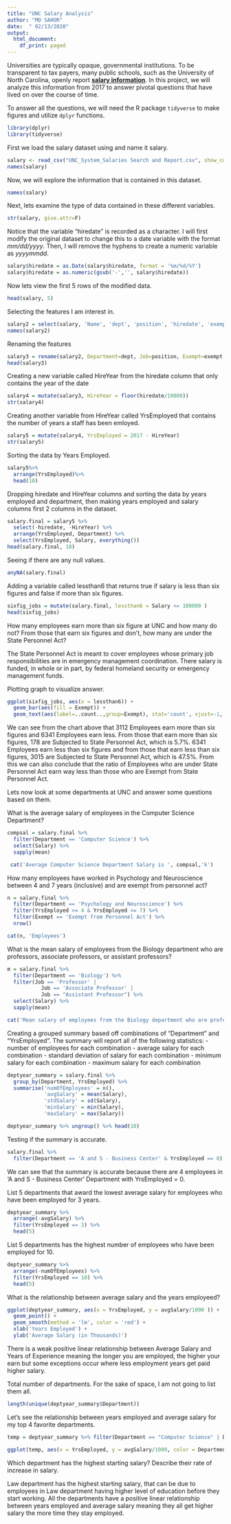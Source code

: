 ```yaml
---
title: "UNC Salary Analysis"
author: "MO SAHOR"
date:  " 02/13/2020"
output:
  html_document:
    df_print: paged
---
```


Universities are typically opaque, governmental institutions. To be transparent to tax payers, many public schools, such as the University of North Carolina, openly report **[salary information](http://www.newsobserver.com/news/databases/public-salaries/)**. In this project, we will analyze this information from 2017 to answer pivotal questions that have lived on over the course of time.

To answer all the questions, we will need the R package `tidyverse` to make figures and utilize `dplyr` functions.

```r
library(dplyr)
library(tidyverse)
```


First we load the salary dataset using and name it salary.
```r
salary <- read_csv("UNC_System_Salaries Search and Report.csv", show_col_types = FALSE)
names(salary)
```


Now, we will explore the information that is contained in this dataset.
```r
names(salary)
```


Next, lets examine the type of data contained in these different variables.
```r
str(salary, give.attr=F)
```


Notice that the variable "hiredate" is recorded as a character. I will first modify the original dataset to change this to a date variable with the format *mm/dd/yyyy*. Then, I will remove the hyphens to create a numeric variable as *yyyymmdd*.
```r
salary$hiredate = as.Date(salary$hiredate, format = '%m/%d/%Y')
salary$hiredate = as.numeric(gsub('-','', salary$hiredate))
```


Now lets view the first 5 rows of the modified data.
```r
head(salary, 5)
```

Selecting the features I am interest in.
```r
salary2 = select(salary, 'Name', 'dept', 'position', 'hiredate', 'exempt', 'totalsal')
names(salary2)
```

Renaming the features
```r
salary3 = rename(salary2, Department=dept, Job=position, Exempt=exempt, Salary=totalsal  )
head(salary3)
```

Creating a new variable called HireYear from the hiredate column that only contains the year of the date 
```r
salary4 = mutate(salary3, HireYear = floor(hiredate/10000))
str(salary4)
```

Creating another variable from HireYear called YrsEmployed that contains the number of years a staff has been emloyed.
```r
salary5 = mutate(salary4, YrsEmployed = 2017 - HireYear)
str(salary5)
```

Sorting the data by Years Employed.
```r
salary5%>%
  arrange(YrsEmployed)%>%
  head(10)
```

Dropping hiredate and HireYear columns and sorting the data by years employed and department, then making years employed and salary columns first 2 columns in the dataset. 
```r
salary.final = salary5 %>% 
  select(-hiredate, -HireYear) %>% 
  arrange(YrsEmployed, Department) %>% 
  select(YrsEmployed, Salary, everything())
head(salary.final, 10)
```

Seeing if there are any null values.
```r
anyNA(salary.final)
```


Adding a variable called lessthan6 that returns true if salary is less than six figures and false if more than six figures.
```r
sixfig_jobs = mutate(salary.final, lessthan6 = Salary <= 100000 )  
head(sixfig_jobs)
```


How many employees earn more than six figure at UNC and how many do not? From those that earn six figures and don't, how many are under the State Personnel Act?

The State Personnel Act is meant to cover employees whose primary job responsibilities are in emergency management coordination. There salary is funded, in whole or in part, by federal homeland security or emergency management funds. 

Plotting graph to visualize answer.

```r
ggplot(sixfig_jobs, aes(x = lessthan6)) +
  geom_bar(aes(fill = Exempt)) +
  geom_text(aes(label=..count..,group=Exempt), stat='count', vjust=-1, hjust =0.5, color="black",size=3.5)

```
We can see from the chart above that 3112 Employees earn more than six figures and 6341 Employees earn less. From those that earn more than six figures, 178 are Subjected to State Personnel Act, which is 5.7%. 6341 Employees earn less than six figures and from those that earn less than six figures, 3015 are Subjected to State Personnel Act, which is 47.5%. 
From this we can also conclude that the ratio of Employees who are under State Personnel Act earn way less than those who are Exempt from State Personnel Act.


Lets now look at some departments at UNC and answer some questions based on them.

What is the average salary of employees in the Computer Science Department?
```r
compsal = salary.final %>% 
  filter(Department == 'Computer Science') %>% 
  select(Salary) %>% 
  sapply(mean)

 cat('Average Computer Science Department Salary is ', compsal,'k')
```


How many employees have worked in Psychology and Neuroscience between 4 and 7 years (inclusive) and are exempt from personnel act?
```r

n = salary.final %>% 
  filter(Department == 'Psychology and Neuroscience') %>% 
  filter(YrsEmployed >= 4 & YrsEmployed <= 7) %>% 
  filter(Exempt == 'Exempt from Personnel Act') %>% 
  nrow()

cat(n, 'Employees')
```


What is the mean salary of employees from the Biology department who are professors, associate professors, or assistant professors?
```r
m = salary.final %>% 
  filter(Department == 'Biology') %>% 
  filter(Job == 'Professor' | 
           Job == 'Associate Professor' | 
           Job == "Assistant Professor") %>% 
  select(Salary) %>% 
  sapply(mean)

cat('Mean salary of employees from the Biology department who are professors, associate professors, or assistant professors is', m,'k')
```


Creating a grouped summary based off combinations of "Department" and "YrsEmployed".
The summary will report all of the following statistics:
- number of employees for each combination
- average salary for each combination
- standard deviation of salary for each combination
- minimum salary for each combination
- maximum salary for each combination

```r
deptyear_summary = salary.final %>% 
  group_by(Department, YrsEmployed) %>% 
  summarise('numOfEmployees' = n(), 
            'avgSalary' = mean(Salary), 
            'stdSalary' = sd(Salary), 
            'minSalary' = min(Salary), 
            'maxSalary' = max(Salary))

deptyear_summary %>% ungroup() %>% head(10)
```

Testing if the summary is accurate.
```r
salary.final %>% 
  filter(Department == 'A and S - Business Center' & YrsEmployed == 0)
```
We can see that the summary is accurate because there are 4 employees in 'A and S - Business Center' Department with YrsEmployed = 0.


List 5 departments that award the lowest average salary for employees who have been employed for 3 years.
```r
deptyear_summary %>% 
  arrange(-avgSalary) %>% 
  filter(YrsEmployed == 3) %>% 
  head(5)
```


List 5 departments has the highest number of employees who have been employed for 10.
```r
deptyear_summary %>% 
  arrange(-numOfEmployees) %>% 
  filter(YrsEmployed == 10) %>% 
  head(5)
```


What is the relationship between average salary and the years employeed?
```r
ggplot(deptyear_summary, aes(x = YrsEmployed, y = avgSalary/1000 )) +
  geom_point() +
  geom_smooth(method = 'lm', color = 'red') + 
  xlab('Years Employed') +
  ylab('Average Salary (in Thousands)') 
```
There is a weak positive linear relationship between Average Salary and Years of Experience meaning the longer you are employed, the higher your earn but some exceptions occur where less employment years get paid higher salary.


Total number of departments. For the sake of space, I am not going to list them all.
```r
length(unique(deptyear_summary$Department))
```


Let's see the relationship between years employed and average salary for my top 4 favorite departments. 
```r
temp = deptyear_summary %>% filter(Department == "Computer Science" | Department == "Psychology and Neuroscience" | Department == "Statistics and Operations Res" | Department == "Law") 

ggplot(temp, aes(x = YrsEmployed, y = avgSalary/1000, color = Department)) + geom_point() + geom_smooth(method = 'lm') + xlab('Years Employed') +ylab('Average Salary (in Thousands)') 
```
Which department has the highest starting salary? Describe their rate of increase in salary.

Law department has the highest starting salary, that can be due to employees in Law department having higher level of education before they start working.
All the departments have a positive linear relationship between years employed and average salary meaning they all get higher salary the more time they stay employed. 
